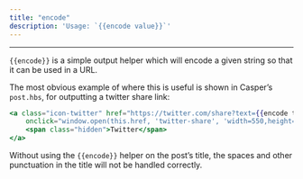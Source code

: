 ```yaml
---
title: "encode"
description: 'Usage: `{{encode value}}`'
---
```


***


`{{encode}}` is a simple output helper which will encode a given string so that it can be used in a URL.

The most obvious example of where this is useful is shown in Casper’s `post.hbs`, for outputting a twitter share link:

```handlebars
<a class="icon-twitter" href="https://twitter.com/share?text={{encode title}}&url={{url absolute='true'}}"
    onclick="window.open(this.href, 'twitter-share', 'width=550,height=235');return false;">
    <span class="hidden">Twitter</span>
</a>
```

Without using the `{{encode}}` helper on the post’s title, the spaces and other punctuation in the title will not be handled correctly.